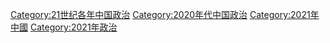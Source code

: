 [[Category:21世纪各年中国政治|Category:21世纪各年中国政治]]
[[Category:2020年代中国政治|Category:2020年代中国政治]]
[[Category:2021年中國|Category:2021年中國]]
[[Category:2021年政治|Category:2021年政治]]